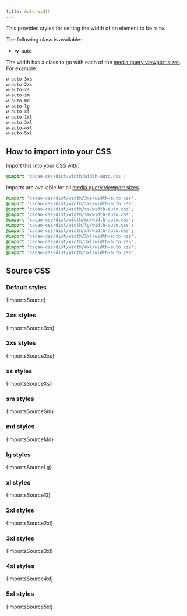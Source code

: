 ```yaml
---
title: Auto width
---
```


This provides styles for setting the width of an element to be `auto`.

The following class is available:

- w-auto

The width has a class to go with each of the [media query viewport sizes](/styles/media#viewport-media-queries). For example:

```css
w-auto-3xs
w-auto-2xs
w-auto-xs
w-auto-sm
w-auto-md
w-auto-lg
w-auto-xl
w-auto-1xl
w-auto-3xl
w-auto-4xl
w-auto-5xl
```

## How to import into your CSS

Import this into your CSS with:

```css
@import 'cacao-css/dist/width/width-auto.css';
```

Imports are available for all [media query viewport sizes](/styles/media#viewport-media-queries).

```css
@import 'cacao-css/dist/width/3xs/width-auto.css';
@import 'cacao-css/dist/width/2xs/width-auto.css';
@import 'cacao-css/dist/width/xs/width-auto.css';
@import 'cacao-css/dist/width/sm/width-auto.css';
@import 'cacao-css/dist/width/md/width-auto.css';
@import 'cacao-css/dist/width/lg/width-auto.css';
@import 'cacao-css/dist/width/xl/width-auto.css';
@import 'cacao-css/dist/width/2xl/width-auto.css';
@import 'cacao-css/dist/width/3xl/width-auto.css';
@import 'cacao-css/dist/width/4xl/width-auto.css';
@import 'cacao-css/dist/width/5xl/width-auto.css';
```

## Source CSS

<!-- markdownlint-disable -->

### Default styles

<CodeBlock language="css" title="width/width-auto.css">{ImportsSource}</CodeBlock>

### 3xs styles

<CodeBlock language="css" title="width/3xs/width-auto.css">{ImportsSource3xs}</CodeBlock>

### 2xs styles

<CodeBlock language="css" title="width/2xs/width-auto.css">{ImportsSource2xs}</CodeBlock>

### xs styles

<CodeBlock language="css" title="width/xs/width-auto.css">{ImportsSourceXs}</CodeBlock>

### sm styles

<CodeBlock language="css" title="width/sm/width-auto.css">{ImportsSourceSm}</CodeBlock>

### md styles

<CodeBlock language="css" title="width/md/width-auto.css">{ImportsSourceMd}</CodeBlock>

### lg styles

<CodeBlock language="css" title="width/lg/width-auto.css">{ImportsSourceLg}</CodeBlock>

### xl styles

<CodeBlock language="css" title="width/xl/width-auto.css">{ImportsSourceXl}</CodeBlock>

### 2xl styles

<CodeBlock language="css" title="width/2xl/width-auto.css">{ImportsSource2xl}</CodeBlock>

### 3xl styles

<CodeBlock language="css" title="width/3xl/width-auto.css">{ImportsSource3xl}</CodeBlock>

### 4xl styles

<CodeBlock language="css" title="width/4xl/width-auto.css">{ImportsSource4xl}</CodeBlock>

### 5xl styles

<CodeBlock language="css" title="width/5xl/width-auto.css">{ImportsSource5xl}</CodeBlock>
